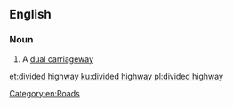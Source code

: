 ==English==

===Noun===
{{en-noun|head=[[divided]] [[highway]]}}

# {{context|US|lang=en}} A [[dual carriageway]]

[[Category:en:Roads]]

[[et:divided highway]]
[[ku:divided highway]]
[[pl:divided highway]]